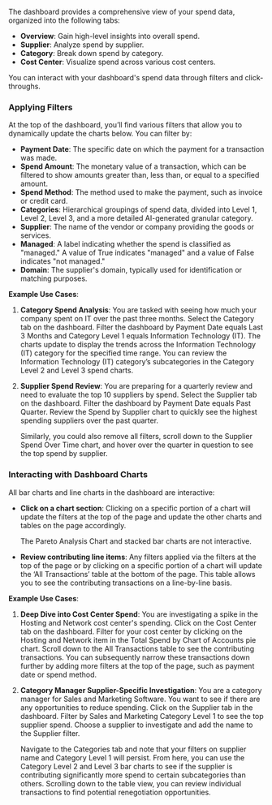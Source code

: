 The dashboard provides a comprehensive view of your spend data, organized into the following tabs:

- **Overview**: Gain high-level insights into overall spend.
- **Supplier**: Analyze spend by supplier.
- **Category**: Break down spend by category.
- **Cost Center**: Visualize spend across various cost centers.

You can interact with your dashboard's spend data through filters and click-throughs.

### Applying Filters

At the top of the dashboard, you’ll find various filters that allow you to dynamically update the charts below. You can filter by:

- **Payment Date**: The specific date on which the payment for a transaction was made.
- **Spend Amount**: The monetary value of a transaction, which can be filtered to show amounts greater than, less than, or equal to a specified amount.
- **Spend Method**: The method used to make the payment, such as invoice or credit card.
- **Categories**: Hierarchical groupings of spend data, divided into Level 1, Level 2, Level 3, and a more detailed AI-generated granular category.
- **Supplier**: The name of the vendor or company providing the goods or services.
- **Managed**: A label indicating whether the spend is classified as "managed." A value of True indicates "managed" and a value of False indicates "not managed."
- **Domain**: The supplier's domain, typically used for identification or matching purposes.

**Example Use Cases**:

1. **Category Spend Analysis**: You are tasked with seeing how much your company spent on IT over the past three months. Select the Category tab on the dashboard. Filter the dashboard by Payment Date equals Last 3 Months and Category Level 1 equals Information Technology (IT). The charts update to display the trends across the Information Technology (IT) category for the specified time range. You can review the Information Technology (IT) category’s subcategories in the Category Level 2 and Level 3 spend charts.
2. **Supplier Spend Review**: You are preparing for a quarterly review and need to evaluate the top 10 suppliers by spend. Select the Supplier tab on the dashboard. Filter the dashboard by Payment Date equals Past Quarter. Review the Spend by Supplier chart to quickly see the highest spending suppliers over the past quarter.
    
    Similarly, you could also remove all filters, scroll down to the Supplier Spend Over Time chart, and hover over the quarter in question to see the top spend by supplier.
    

### Interacting with Dashboard Charts

All bar charts and line charts in the dashboard are interactive:

- **Click on a chart section**: Clicking on a specific portion of a chart will update the filters at the top of the page and update the other charts and tables on the page accordingly.
    
    The Pareto Analysis Chart and stacked bar charts are not interactive.
    
- **Review contributing line items**: Any filters applied via the filters at the top of the page or by clicking on a specific portion of a chart will update the ‘All Transactions’ table at the bottom of the page. This table allows you to see the contributing transactions on a line-by-line basis.

**Example Use Cases**:

1. **Deep Dive into Cost Center Spend**: You are investigating a spike in the Hosting and Network cost center's spending. Click on the Cost Center tab on the dashboard. Filter for your cost center by clicking on the Hosting and Network item in the Total Spend by Chart of Accounts pie chart. Scroll down to the All Transactions table to see the contributing transactions. You can subsequently narrow these transactions down further by adding more filters at the top of the page, such as payment date or spend method.
2. **Category Manager Supplier-Specific Investigation**: You are a category manager for Sales and Marketing Software. You want to see if there are any opportunities to reduce spending. Click on the Supplier tab in the dashboard. Filter by Sales and Marketing Category Level 1 to see the top supplier spend. Choose a supplier to investigate and add the name to the Supplier filter.
    
    Navigate to the Categories tab and note that your filters on supplier name and Category Level 1 will persist. From here, you can use the Category Level 2 and Level 3 bar charts to see if the supplier is contributing significantly more spend to certain subcategories than others. Scrolling down to the table view, you can review individual transactions to find potential renegotiation opportunities.
